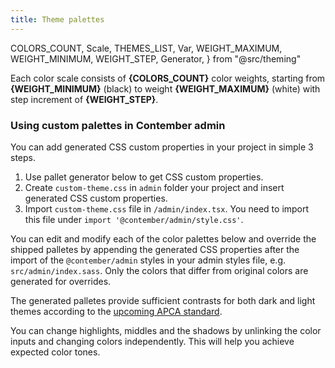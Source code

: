 ```yaml
---
title: Theme palettes
---
```


  COLORS_COUNT,
  Scale,
  THEMES_LIST,
  Var,
  WEIGHT_MAXIMUM,
  WEIGHT_MINIMUM,
  WEIGHT_STEP,
  Generator,
} from "@src/theming"

<p>
  Each color scale consists of <strong>{COLORS_COUNT}</strong> color weights,
  starting from <strong>{WEIGHT_MINIMUM}</strong> (black)
  to weight <strong>{WEIGHT_MAXIMUM}</strong> (white) with step increment of <strong>{WEIGHT_STEP}</strong>.
</p>

### Using custom palettes in Contember admin

You can add generated CSS custom properties in your project in simple 3 steps.

1. Use pallet generator below to get CSS custom properties.
2. Create `custom-theme.css` in `admin` folder your project and insert generated CSS custom properties.
3. Import `custom-theme.css` file in `/admin/index.tsx`. You need to import this file under `import '@contember/admin/style.css'`.

You can edit and modify each of the color palettes below and override the shipped palletes by appending the generated CSS properties after the import of the `@contember/admin` styles in your admin styles file, e.g. `src/admin/index.sass`. Only the colors that differ from original colors are generated for overrides.

The generated palletes provide sufficient contrasts for both dark and light themes according to the [upcoming APCA standard](https://www.w3.org/WAI/GL/task-forces/silver/wiki/Visual_Contrast_of_Text_Subgroup#WCAG_2.x_to_Silver.2FAPCA_Comparison_Table).

You can change highlights, middles and the shadows by unlinking the color inputs and changing colors independently. This will help you achieve expected color tones.
